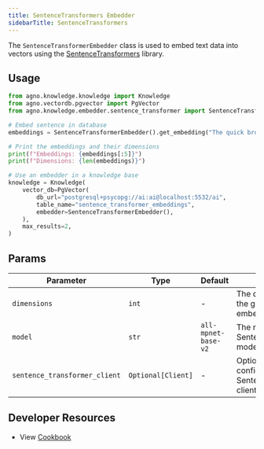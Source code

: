 ```yaml
---
title: SentenceTransformers Embedder
sidebarTitle: SentenceTransformers
---
```


The `SentenceTransformerEmbedder` class is used to embed text data into vectors using the [SentenceTransformers](https://www.sbert.net/) library.

## Usage

```python sentence_transformer_embedder.py
from agno.knowledge.knowledge import Knowledge
from agno.vectordb.pgvector import PgVector
from agno.knowledge.embedder.sentence_transformer import SentenceTransformerEmbedder

# Embed sentence in database
embeddings = SentenceTransformerEmbedder().get_embedding("The quick brown fox jumps over the lazy dog.")

# Print the embeddings and their dimensions
print(f"Embeddings: {embeddings[:5]}")
print(f"Dimensions: {len(embeddings)}")

# Use an embedder in a knowledge base
knowledge = Knowledge(
    vector_db=PgVector(
        db_url="postgresql+psycopg://ai:ai@localhost:5532/ai",
        table_name="sentence_transformer_embeddings",
        embedder=SentenceTransformerEmbedder(),
    ),
    max_results=2,
)
```

## Params

| Parameter                     | Type               | Default             | Description                                                  |
| ----------------------------- | ------------------ | ------------------- | ------------------------------------------------------------ |
| `dimensions`                  | `int`              | -                   | The dimensionality of the generated embeddings               |
| `model`                       | `str`              | `all-mpnet-base-v2` | The name of the SentenceTransformers model to use            |
| `sentence_transformer_client` | `Optional[Client]` | -                   | Optional pre-configured SentenceTransformers client instance |

## Developer Resources
- View [Cookbook](https://github.com/agno-agi/agno/tree/main/cookbook/knowledge/embedders/sentence_transformer_embedder.py)
